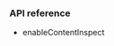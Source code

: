 <PlatformWrapper platform="macos">

### API reference

- <Link to="{{Global.API_REF_IOS_ROOT_RTC_KIT}}/agorartcenginekit/enablecontentinspect(_:config:)">enableContentInspect</Link>

</PlatformWrapper>
